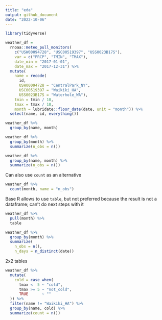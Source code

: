 ```yaml
---
title: "eda"
output: github_document
date: "2022-10-06"
---
```


```r
library(tidyverse)
```

```r
weather_df =  
  rnoaa::meteo_pull_monitors(
    c("USW00094728", "USC00519397", "USS0023B17S"),
    var = c("PRCP", "TMIN", "TMAX"), 
    date_min = "2017-01-01",
    date_max = "2017-12-31") %>%
  mutate(
    name = recode(
      id, 
      USW00094728 = "CentralPark_NY", 
      USC00519397 = "Waikiki_HA",
      USS0023B17S = "Waterhole_WA"),
    tmin = tmin / 10,
    tmax = tmax / 10,
    month = lubridate::floor_date(date, unit = "month")) %>%
  select(name, id, everything())
```

```r
weather_df %>%
  group_by(name, month)
```




```r
weather_df %>%
  group_by(month) %>%
  summarize(n_obs = n())
```


```r
weather_df %>%
  group_by(name, month) %>%
  summarize(n_obs = n())
```

Can also use `count` as an alternative
```r
weather_df %>%
  count(month, name = "n_obs")
```

Base R allows to use `table`, but not preferred because the result is not a dataframe; can't do next steps with it
```r
weather_df %>%
  pull(month) %>% 
  table
```



```r
weather_df %>%
  group_by(month) %>%
  summarize(
    n_obs = n(),
    n_days = n_distinct(date))
```



2x2 tables
```r
weather_df %>% 
  mutate(
    cold = case_when(
      tmax <  5 ~ "cold",
      tmax >= 5 ~ "not_cold",
      TRUE      ~ ""
  )) %>% 
  filter(name != "Waikiki_HA") %>% 
  group_by(name, cold) %>% 
  summarize(count = n())
```






